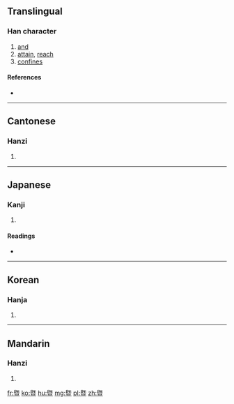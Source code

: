 {{also|曁}}
==Translingual==

===Han character===
{{Han char|rn=72|rad=日|as=10|sn=14|four=2110<sub>6</sub>|canj=日山日一 (AUAM)|ids=⿱[[既]][[旦]]}}

# [[and]]
# [[attain]], [[reach]]
# [[confines]]

====References====
* {{Han ref|kx=0499.061|dj=0870.030|hdz=21531.070|uh=66A8|ud=26280|bh=BA5B|bd=47707}}

----

==Cantonese==

===Hanzi===
{{yue-hanzi|jyut=[[kei3]]|y=kei3}}

# {{defn|lang=yue|sort=日10}}

----

==Japanese==

===Kanji===
{{ja-kanji|grade=|rs=日10}}

# {{defn|lang=ja|sort=日10}}

====Readings====
* {{ja-readings|on=[[き]] (ki)|kun=[[およぶ]] (oyobu)}}

----

==Korean==

===Hanja===
{{ko-hanja|hangeul=기|eumhun=|rv=gi|mr=ki|y=ki}}

# {{defn|lang=ko|sort=日10}}

----

==Mandarin==

===Hanzi===
{{cmn-hanzi|pin=[[jì]] ([[ji4]])|wg=chi<sup>4</sup>}}

# {{defn|lang=cmn|sort=日10}}

[[fr:暨]]
[[ko:暨]]
[[hu:暨]]
[[mg:暨]]
[[pl:暨]]
[[zh:暨]]